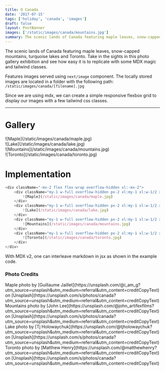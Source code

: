 ```yaml
---
title: O Canada
date: '2017-07-15'
tags: ['holiday', 'canada', 'images']
draft: false
layout: PostBanner
images: ['/static/images/canada/mountains.jpg']
summary: The scenic lands of Canada featuring maple leaves, snow-capped mountains, turquoise lakes and Toronto. Take in the sights in this photo gallery exhibition and see how easy it is to replicate with some MDX magic and tailwind classes.
---
```


The scenic lands of Canada featuring maple leaves, snow-capped mountains, turquoise lakes and Toronto. Take in the sights in this photo gallery exhibition and see how easy it is to replicate with some MDX magic and tailwind classes.

Features images served using `next/image` component. The locally stored images are located in a folder with the following path: `/static/images/canada/[filename].jpg`

Since we are using mdx, we can create a simple responsive flexbox grid to display our images with a few tailwind css classes.

---

# Gallery

<div className="-mx-2 flex flex-wrap overflow-hidden xl:-mx-2">
	<div className="my-1 w-full overflow-hidden px-2 xl:my-1 xl:w-1/2 xl:px-2">
		![Maple](/static/images/canada/maple.jpg)
	</div>
	<div className="my-1 w-full overflow-hidden px-2 xl:my-1 xl:w-1/2 xl:px-2">
		![Lake](/static/images/canada/lake.jpg)
	</div>
	<div className="my-1 w-full overflow-hidden px-2 xl:my-1 xl:w-1/2 xl:px-2">
		![Mountains](/static/images/canada/mountains.jpg)
	</div>
	<div className="my-1 w-full overflow-hidden px-2 xl:my-1 xl:w-1/2 xl:px-2">
		![Toronto](/static/images/canada/toronto.jpg)
	</div>
</div>

# Implementation

```js
<div className="-mx-2 flex flex-wrap overflow-hidden xl:-mx-2">
	<div className="my-1 w-full overflow-hidden px-2 xl:my-1 xl:w-1/2 xl:px-2">
		![Maple](/static/images/canada/maple.jpg)
	</div>
	<div className="my-1 w-full overflow-hidden px-2 xl:my-1 xl:w-1/2 xl:px-2">
		![Lake](/static/images/canada/lake.jpg)
	</div>
	<div className="my-1 w-full overflow-hidden px-2 xl:my-1 xl:w-1/2 xl:px-2">
		![Mountains](/static/images/canada/mountains.jpg)
	</div>
	<div className="my-1 w-full overflow-hidden px-2 xl:my-1 xl:w-1/2 xl:px-2">
		![Toronto](/static/images/canada/toronto.jpg)
	</div>
</div>
```

With MDX v2, one can interleave markdown in jsx as shown in the example code.

### Photo Credits

<div>
	Maple photo by [Guillaume
	Jaillet](https://unsplash.com/@i_am_g?utm_source=unsplash&amp;utm_medium=referral&amp;utm_content=creditCopyText) on
	[Unsplash](https://unsplash.com/s/photos/canada?utm_source=unsplash&amp;utm_medium=referral&amp;utm_content=creditCopyText)
</div>
<div>
	Mountains photo by [John
	Lee](https://unsplash.com/@john_artifexfilms?utm_source=unsplash&amp;utm_medium=referral&amp;utm_content=creditCopyText)
	on
	[Unsplash](https://unsplash.com/s/photos/canada?utm_source=unsplash&amp;utm_medium=referral&amp;utm_content=creditCopyText)
</div>
<div>
	Lake photo by [Tj
	Holowaychuk](https://unsplash.com/@tjholowaychuk?utm_source=unsplash&amp;utm_medium=referral&amp;utm_content=creditCopyText)
	on
	[Unsplash](https://unsplash.com/s/photos/canada?utm_source=unsplash&amp;utm_medium=referral&amp;utm_content=creditCopyText)
</div>
<div>
	Toronto photo by [Matthew
	Henry](https://unsplash.com/@matthewhenry?utm_source=unsplash&amp;utm_medium=referral&amp;utm_content=creditCopyText)
	on
	[Unsplash](https://unsplash.com/s/photos/canada?utm_source=unsplash&amp;utm_medium=referral&amp;utm_content=creditCopyText)
</div>
